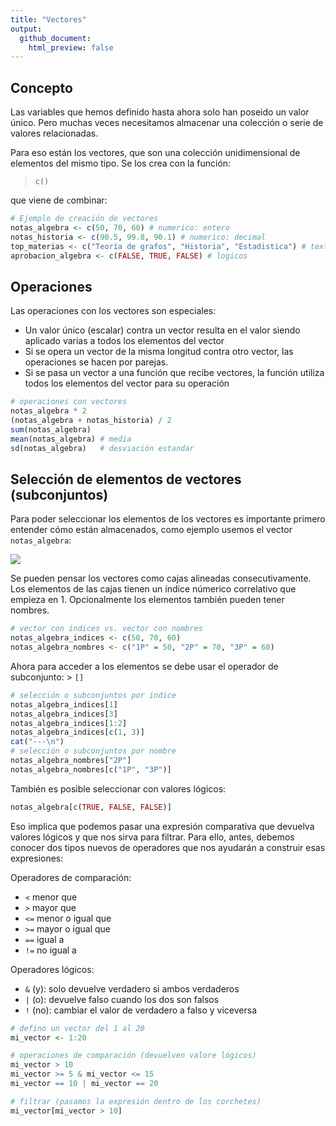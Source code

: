 ```yaml
---
title: "Vectores"
output: 
  github_document:
    html_preview: false
---
```


## Concepto

Las variables que hemos definido hasta ahora solo han poseido un valor único. Pero muchas veces necesitamos almacenar una colección o serie de valores relacionadas.

Para eso están los vectores, que son una colección unidimensional de elementos del mismo tipo. Se los crea con la función:

> `c()` 

que viene de `c`ombinar:

```r
# Ejemplo de creación de vectores
notas_algebra <- c(50, 70, 60) # numerico: entero
notas_historia <- c(90.5, 99.8, 90.1) # numerico: decimal
top_materias <- c("Teoría de grafos", "Historia", "Estadistica") # texto o caracteres
aprobacion_algebra <- c(FALSE, TRUE, FALSE) # logicos
```

## Operaciones

Las operaciones con los vectores son especiales:

- Un valor único (escalar) contra un vector resulta en el valor siendo aplicado varias a todos los elementos del vector
- Si se opera un vector de la misma longitud contra otro vector, las operaciones se hacen por parejas.
- Si se pasa un vector a una función que recibe vectores, la función utiliza todos los elementos del vector para su operación

```r
# operaciones con vectores
notas_algebra * 2
(notas_algebra + notas_historia) / 2
sum(notas_algebra)
mean(notas_algebra) # media
sd(notas_algebra)   # desviación estandar

```
## Selección de elementos de vectores (subconjuntos)

Para poder seleccionar los elementos de los vectores es importante primero entender cómo están almacenados, como ejemplo usemos el vector `notas_algebra`:

![](../pizarras/drawings/vector.png)

Se pueden pensar los vectores como cajas alineadas consecutivamente. Los elementos de las cajas tienen un índice númerico correlativo que empieza en 1. Opcionalmente los elementos también pueden tener nombres.

```r
# vector con indices vs. vector con nombres
notas_algebra_indices <- c(50, 70, 60)
notas_algebra_nombres <- c("1P" = 50, "2P" = 70, "3P" = 60)
```

Ahora para acceder a los elementos se debe usar el operador de subconjunto:
> `[]`

```r
# selección o subconjuntos por indice
notas_algebra_indices[1]
notas_algebra_indices[3]
notas_algebra_indices[1:2]
notas_algebra_indices[c(1, 3)]
cat("---\n")
# selección o subconjuntos por nombre
notas_algebra_nombres["2P"]
notas_algebra_nombres[c("1P", "3P")]

```

También es posible seleccionar con valores lógicos:
```r
notas_algebra[c(TRUE, FALSE, FALSE)]
```
Eso implica que podemos pasar una expresión comparativa que devuelva valores lógicos y que nos sirva para filtrar. Para ello, antes, debemos conocer dos tipos nuevos de operadores que nos ayudarán a construir esas expresiones:

Operadores de comparación:

- `<`  menor que
- `>`  mayor que
- `<=` menor o igual que
- `>=` mayor o igual que
- `==` igual a
- `!=` no igual a

Operadores lógicos:

- `&` (y): solo devuelve verdadero si ambos verdaderos
- `|` (o): devuelve falso cuando los dos son falsos
- `!` (no): cambiar el valor de verdadero a falso y viceversa

```r
# defino un vector del 1 al 20
mi_vector <- 1:20

# operaciones de comparación (devuelven valore lógicos)
mi_vector > 10
mi_vector >= 5 & mi_vector <= 15
mi_vector == 10 | mi_vector == 20

# filtrar (pasamos la expresión dentro de los corchetes)
mi_vector[mi_vector > 10]

```
